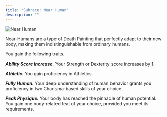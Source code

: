 ```yaml
---
title: "Subrace: Near Human"
description: ""
---
```


<img
  src="/images/races/near-human.png"
  alt="Near Human"
/>

Near-Humans are a type of Death Painting that perfectly adapt to their new body, making them indistinguishable from ordinary humans.

You gain the following traits.

***Ability Score Increase.*** Your Strength or Dexterity score increases by 1.

***Athletic.*** You gain proficiency in Athletics.

***Fully Human.*** Your deep understanding of human behavior grants you proficiency in two Charisma-based skills of your choice.

***Peak Physique.*** Your body has reached the pinnacle of human potential. You gain one body-related feat of your choice, provided you meet its requirements.